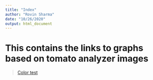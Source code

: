 ```yaml
---
title: "Index"
author: "Rovin Sharma"
date: "10/26/2020"
output: html_document
---
```


# This contains the links to graphs based on tomato analyzer images

>[Color test](Color-test.html)
